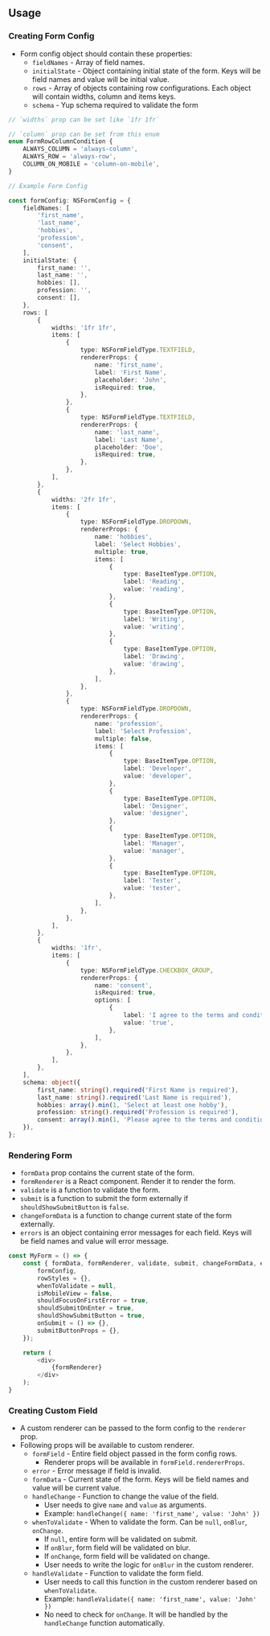 ## Usage

### Creating Form Config

- Form config object should contain these properties:
    - `fieldNames` - Array of field names.
    - `initialState` - Object containing initial state of the form. Keys will be field names and value will be initial value.
    - `rows` - Array of objects containing row configurations. Each object will contain widths, column and items keys.
    - `schema` - Yup schema required to validate the form

```typescript
// `widths` prop can be set like `1fr 1fr`

// `column` prop can be set from this enum
enum FormRowColumnCondition {
    ALWAYS_COLUMN = 'always-column',
    ALWAYS_ROW = 'always-row',
    COLUMN_ON_MOBILE = 'column-on-mobile',
}
```

```typescript
// Example Form Config

const formConfig: NSFormConfig = {
    fieldNames: [
        'first_name',
        'last_name',
        'hobbies',
        'profession',
        'consent',
    ],
    initialState: {
        first_name: '',
        last_name: '',
        hobbies: [],
        profession: '',
        consent: [],
    },
    rows: [
        {
            widths: '1fr 1fr',
            items: [
                {
                    type: NSFormFieldType.TEXTFIELD,
                    rendererProps: {
                        name: 'first_name',
                        label: 'First Name',
                        placeholder: 'John',
                        isRequired: true,
                    },
                },
                {
                    type: NSFormFieldType.TEXTFIELD,
                    rendererProps: {
                        name: 'last_name',
                        label: 'Last Name',
                        placeholder: 'Doe',
                        isRequired: true,
                    },
                },
            ],
        },
        {
            widths: '2fr 1fr',
            items: [
                {
                    type: NSFormFieldType.DROPDOWN,
                    rendererProps: {
                        name: 'hobbies',
                        label: 'Select Hobbies',
                        multiple: true,
                        items: [
                            {
                                type: BaseItemType.OPTION,
                                label: 'Reading',
                                value: 'reading',
                            },
                            {
                                type: BaseItemType.OPTION,
                                label: 'Writing',
                                value: 'writing',
                            },
                            {
                                type: BaseItemType.OPTION,
                                label: 'Drawing',
                                value: 'drawing',
                            },
                        ],
                    },
                },
                {
                    type: NSFormFieldType.DROPDOWN,
                    rendererProps: {
                        name: 'profession',
                        label: 'Select Profession',
                        multiple: false,
                        items: [
                            {
                                type: BaseItemType.OPTION,
                                label: 'Developer',
                                value: 'developer',
                            },
                            {
                                type: BaseItemType.OPTION,
                                label: 'Designer',
                                value: 'designer',
                            },
                            {
                                type: BaseItemType.OPTION,
                                label: 'Manager',
                                value: 'manager',
                            },
                            {
                                type: BaseItemType.OPTION,
                                label: 'Tester',
                                value: 'tester',
                            },
                        ],
                    },
                },
            ],
        },
        {
            widths: '1fr',
            items: [
                {
                    type: NSFormFieldType.CHECKBOX_GROUP,
                    rendererProps: {
                        name: 'consent',
                        isRequired: true,
                        options: [
                            {
                                label: 'I agree to the terms and conditions',
                                value: 'true',
                            },
                        ],
                    },
                },
            ],
        },
    ],
    schema: object({
        first_name: string().required('First Name is required'),
        last_name: string().required('Last Name is required'),
        hobbies: array().min(1, 'Select at least one hobby'),
        profession: string().required('Profession is required'),
        consent: array().min(1, 'Please agree to the terms and conditions'),
    }),
};
```

### Rendering Form

- `formData` prop contains the current state of the form.
- `formRenderer` is a React component. Render it to render the form.
- `validate` is a function to validate the form.
- `submit` is a function to submit the form externally if `shouldShowSubmitButton` is `false`.
- `changeFormData` is a function to change current state of the form externally.
- `errors` is an object containing error messages for each field. Keys will be field names and value will error message.

```typescript
const MyForm = () => {
    const { formData, formRenderer, validate, submit, changeFormData, errors } = useNSForm({
        formConfig,
        rowStyles = {},
        whenToValidate = null,
        isMobileView = false,
        shouldFocusOnFirstError = true,
        shouldSubmitOnEnter = true,
        shouldShowSubmitButton = true,
        onSubmit = () => {},
        submitButtonProps = {},
    });

    return (
        <div>
            {formRenderer}
        </div>
    );
}
```

### Creating Custom Field

- A custom renderer can be passed to the form config to the `renderer` prop.
- Following props will be available to custom renderer.
    - `formField` - Entire field object passed in the form config rows.
        - Renderer props will be available in `formField.rendererProps`.
    - `error` - Error message if field is invalid.
    - `formData` - Current state of the form. Keys will be field names and value will be current value.
    - `handleChange` - Function to change the value of the field.
        - User needs to give `name` and `value` as arguments.
        - Example: `handleChange({ name: 'first_name', value: 'John' })`
    - `whenToValidate` - When to validate the form. Can be `null`, `onBlur`, `onChange`.
        - If `null`, entire form will be validated on submit.
        - If `onBlur`, form field will be validated on blur.
        - If `onChange`, form field will be validated on change.
        - User needs to write the logic for `onBlur` in the custom renderer.
    - `handleValidate` - Function to validate the form field.
        - User needs to call this function in the custom renderer based on `whenToValidate`.
        - Example: `handleValidate({ name: 'first_name', value: 'John' })`
        - No need to check for `onChange`. It will be handled by the `handleChange` function automatically.
